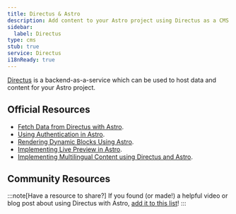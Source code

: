 ```yaml
---
title: Directus & Astro
description: Add content to your Astro project using Directus as a CMS
sidebar:
  label: Directus
type: cms
stub: true
service: Directus
i18nReady: true
---
```


[Directus](https://directus.io/) is a backend-as-a-service which can be used to host data and content for your Astro project.

## Official Resources

- [Fetch Data from Directus with Astro](https://directus.io/docs/tutorials/getting-started/fetch-data-from-directus-with-astro).
- [Using Authentication in Astro](https://directus.io/docs/tutorials/getting-started/using-authentication-in-astro).
- [Rendering Dynamic Blocks Using Astro](https://directus.io/docs/tutorials/getting-started/rendering-dynamic-blocks-using-astro).
- [Implementing Live Preview in Astro](https://directus.io/docs/tutorials/getting-started/implementing-live-preview-in-astro).
- [Implementing Multilingual Content using Directus and Astro](https://directus.io/docs/tutorials/getting-started/implementing-multilingual-content-using-directus-and-astro).


## Community Resources

<CardGrid>
  <LinkCard title="Using Directus CMS with Neon Postgres and Astro to build a blog" href="https://neon.tech/guides/directus-cms" />
</CardGrid>

:::note[Have a resource to share?]
If you found (or made!) a helpful video or blog post about using Directus with Astro, [add it to this list](https://github.com/withastro/docs/edit/main/src/content/docs/en/guides/cms/directus.mdx)!
:::
